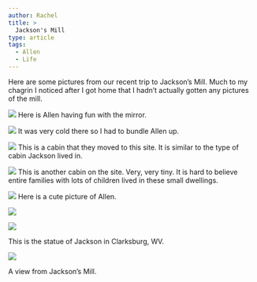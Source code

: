 ```yaml
---
author: Rachel
title: >
  Jackson's Mill
type: article
tags:
  - Allen
  - Life
---
```


Here are some pictures from our recent trip to Jackson’s Mill. Much to my chagrin I noticed after I got home that I hadn’t actually gotten any pictures of the mill.

![](/myblogpics/AllenMirror.JPG)
Here is Allen having fun with the mirror.

![](/myblogpics/bundledup.JPG)
It was very cold there so I had to bundle Allen up.

![](/myblogpics/cabin.JPG)
This is a cabin that they moved to this site. It is similar to the type of cabin Jackson lived in.

![](/myblogpics/lakecabin.JPG)
This is another cabin on the site. Very, very tiny. It is hard to believe entire families with lots of children lived in these small dwellings.

![](/myblogpics/overalls.JPG)
Here is a cute picture of Allen.

![](/myblogpics/plaque.JPG)

![](/myblogpics/statue.JPG)

This is the statue of Jackson in Clarksburg, WV.

![](/myblogpics/view.JPG)

A view from Jackson’s Mill.
